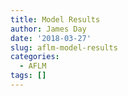 ```yaml
---
title: Model Results
author: James Day
date: '2018-03-27'
slug: aflm-model-results
categories:
  - AFLM
tags: []
---
```



